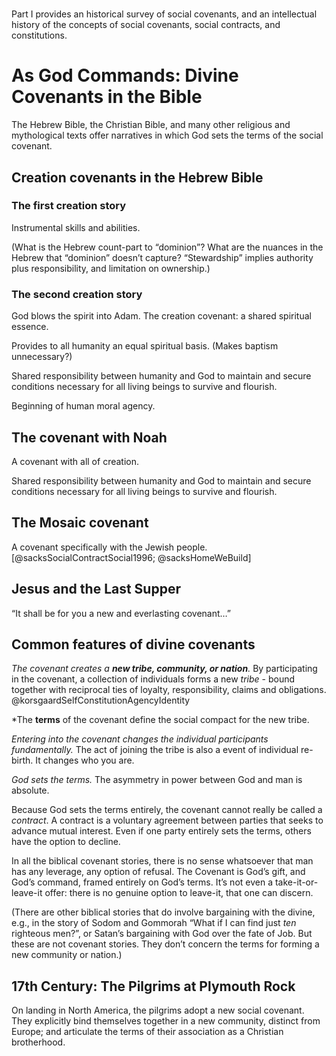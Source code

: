 #  {.unnumbered}

Part I provides an historical survey of social covenants, and an
intellectual history of the concepts of social covenants, social
contracts, and constitutions.

# As God Commands: Divine Covenants in the Bible

The Hebrew Bible, the Christian Bible, and many other religious and
mythological texts offer narratives in which God sets the terms of the
social covenant.

## Creation covenants in the Hebrew Bible

### The first creation story

Instrumental skills and abilities.

(What is the Hebrew count-part to “dominion”? What are the nuances in
the Hebrew that “dominion” doesn’t capture? “Stewardship” implies
authority plus responsibility, and limitation on ownership.)

### The second creation story

God blows the spirit into Adam. The creation covenant: a shared
spiritual essence.

Provides to all humanity an equal spiritual basis. (Makes baptism
unnecessary?)

Shared responsibility between humanity and God to maintain and secure
conditions necessary for all living beings to survive and flourish.

Beginning of human moral agency.

## The covenant with Noah

A covenant with all of creation.

Shared responsibility between humanity and God to maintain and secure
conditions necessary for all living beings to survive and flourish.

## The Mosaic covenant

A covenant specifically with the Jewish
people.[@sacksSocialContractSocial1996; @sacksHomeWeBuild]

## Jesus and the Last Supper

"It shall be for you a new and everlasting covenant..."

## Common features of divine covenants

*The covenant creates a **new tribe, community, or nation**.* By
participating in the covenant, a collection of individuals forms a new
*tribe* - bound together with reciprocal ties of loyalty,
responsibility, claims and obligations.
@korsgaardSelfConstitutionAgencyIdentity

\*The **terms** of the covenant define the social compact for the new
tribe.

*Entering into the covenant changes the individual participants
fundamentally.* The act of joining the tribe is also a event of
individual re-birth. It changes who you are.

*God sets the terms.* The asymmetry in power between God and man is
absolute.

Because God sets the terms entirely, the covenant cannot really be
called a *contract*. A contract is a voluntary agreement between parties
that seeks to advance mutual interest. Even if one party entirely sets
the terms, others have the option to decline.

In all the biblical covenant stories, there is no sense whatsoever that
man has any leverage, any option of refusal. The Covenant is God's gift,
and God's command, framed entirely on God's terms. It's not even a
take-it-or-leave-it offer: there is no genuine option to leave-it, that
one can discern.

(There are other biblical stories that do involve bargaining with the
divine, e.g., in the story of Sodom and Gommorah "What if I can find
just *ten* righteous men?", or Satan's bargaining with God over the fate
of Job. But these are not covenant stories. They don't concern the terms
for forming a new community or nation.)

## 17th Century: The Pilgrims at Plymouth Rock

On landing in North America, the pilgrims adopt a new social covenant.
They explicitly bind themselves together in a new community, distinct
from Europe; and articulate the terms of their association as a
Christian brotherhood.

